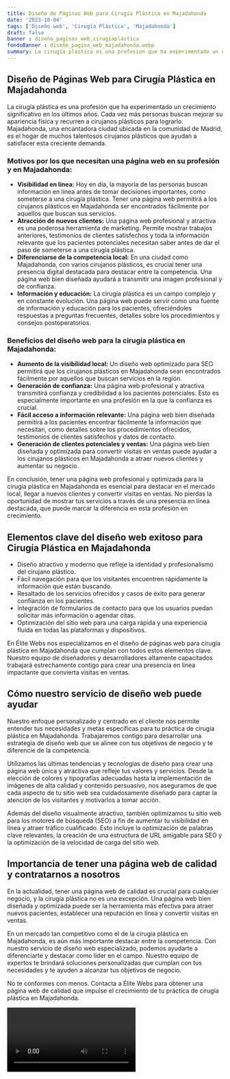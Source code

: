 ```yaml
---
title: Diseño de Páginas Web para Cirugía Plástica en Majadahonda
date: '2023-10-04'
tags: ['Diseño web', 'Cirugía Plástica', 'Majadahonda']
draft: false
banner : diseño_paginas_web_cirugíaplástica
fondoBanner : diseño_pagina_web_majadahonda.webp
summary: La cirugía plástica es una profesión que ha experimentado un crecimiento significativo en los últimos años. Cada vez más personas buscan mejorar su apariencia física y recurren a cirujanos plásticos para lograrlo. Majadahonda, una encantadora ciudad ubicada en la comunidad de Madrid, es el hogar de muchos talentosos cirujanos plásticos que ayudan a satisfacer esta creciente demanda.
---
```


## Diseño de Páginas Web para Cirugía Plástica en Majadahonda

La cirugía plástica es una profesión que ha experimentado un crecimiento significativo en los últimos años. Cada vez más personas buscan mejorar su apariencia física y recurren a cirujanos plásticos para lograrlo. Majadahonda, una encantadora ciudad ubicada en la comunidad de Madrid, es el hogar de muchos talentosos cirujanos plásticos que ayudan a satisfacer esta creciente demanda.

### Motivos por los que necesitan una página web en su profesión y en Majadahonda:

- **Visibilidad en línea:** Hoy en día, la mayoría de las personas buscan información en línea antes de tomar decisiones importantes, como someterse a una cirugía plástica. Tener una página web permitirá a los cirujanos plásticos en Majadahonda ser encontrados fácilmente por aquellos que buscan sus servicios.
- **Atracción de nuevos clientes:** Una página web profesional y atractiva es una poderosa herramienta de marketing. Permite mostrar trabajos anteriores, testimonios de clientes satisfechos y toda la información relevante que los pacientes potenciales necesitan saber antes de dar el paso de someterse a una cirugía plástica.
- **Diferenciarse de la competencia local:** En una ciudad como Majadahonda, con varios cirujanos plásticos, es crucial tener una presencia digital destacada para destacar entre la competencia. Una página web bien diseñada ayudará a transmitir una imagen profesional y de confianza.
- **Información y educación:** La cirugía plástica es un campo complejo y en constante evolución. Una página web puede servir como una fuente de información y educación para los pacientes, ofreciéndoles respuestas a preguntas frecuentes, detalles sobre los procedimientos y consejos postoperatorios.

### Beneficios del diseño web para la cirugía plástica en Majadahonda:

- **Aumento de la visibilidad local:** Un diseño web optimizado para SEO permitirá que los cirujanos plásticos en Majadahonda sean encontrados fácilmente por aquellos que buscan servicios en la región.
- **Generación de confianza:** Una página web profesional y atractiva transmitirá confianza y credibilidad a los pacientes potenciales. Esto es especialmente importante en una profesión en la que la confianza es crucial.
- **Fácil acceso a información relevante:** Una página web bien diseñada permitirá a los pacientes encontrar fácilmente la información que necesitan, como detalles sobre los procedimientos ofrecidos, testimonios de clientes satisfechos y datos de contacto.
- **Generación de clientes potenciales y ventas:** Una página web bien diseñada y optimizada para convertir visitas en ventas puede ayudar a los cirujanos plásticos en Majadahonda a atraer nuevos clientes y aumentar su negocio.

En conclusión, tener una página web profesional y optimizada para la cirugía plástica en Majadahonda es esencial para destacar en el mercado local, llegar a nuevos clientes y convertir visitas en ventas. No pierdas la oportunidad de mostrar tus servicios a través de una presencia en línea destacada, que puede marcar la diferencia en esta profesión en crecimiento.

<GifSeo />

<Cta />

## Elementos clave del diseño web exitoso para Cirugía Plástica en Majadahonda

- Diseño atractivo y moderno que refleje la identidad y profesionalismo del cirujano plástico.
- Fácil navegación para que los visitantes encuentren rápidamente la información que están buscando.
- Resaltado de los servicios ofrecidos y casos de éxito para generar confianza en los pacientes.
- Integración de formularios de contacto para que los usuarios puedan solicitar más información o agendar citas.
- Optimización del sitio web para una carga rápida y una experiencia fluida en todas las plataformas y dispositivos.

En Élite Webs nos especializamos en el diseño de páginas web para cirugía plástica en Majadahonda que cumplan con todos estos elementos clave. Nuestro equipo de diseñadores y desarrolladores altamente capacitados trabajará estrechamente contigo para crear una presencia en línea impactante que convierta visitas en ventas.

## Cómo nuestro servicio de diseño web puede ayudar

Nuestro enfoque personalizado y centrado en el cliente nos permite entender tus necesidades y metas específicas para tu práctica de cirugía plástica en Majadahonda. Trabajaremos contigo para desarrollar una estrategia de diseño web que se alinee con tus objetivos de negocio y te diferencie de la competencia.

Utilizamos las últimas tendencias y tecnologías de diseño para crear una página web única y atractiva que refleje tus valores y servicios. Desde la elección de colores y tipografías adecuadas hasta la implementación de imágenes de alta calidad y contenido persuasivo, nos aseguramos de que cada aspecto de tu sitio web sea cuidadosamente diseñado para captar la atención de los visitantes y motivarlos a tomar acción.

Además del diseño visualmente atractivo, también optimizamos tu sitio web para los motores de búsqueda (SEO) a fin de aumentar tu visibilidad en línea y atraer tráfico cualificado. Esto incluye la optimización de palabras clave relevantes, la creación de una estructura de URL amigable para SEO y la optimización de la velocidad de carga del sitio web.

## Importancia de tener una página web de calidad y contratarnos a nosotros

En la actualidad, tener una página web de calidad es crucial para cualquier negocio, y la cirugía plástica no es una excepción. Una página web bien diseñada y optimizada puede ser la herramienta más efectiva para atraer nuevos pacientes, establecer una reputación en línea y convertir visitas en ventas.

En un mercado tan competitivo como el de la cirugía plástica en Majadahonda, es aún más importante destacar entre la competencia. Con nuestro servicio de diseño web especializado, podemos ayudarte a diferenciarte y destacar como líder en el campo. Nuestro equipo de expertos te brindará soluciones personalizadas que cumplan con tus necesidades y te ayuden a alcanzar tus objetivos de negocio.

No te conformes con menos. Contacta a Élite Webs para obtener una página web de calidad que impulse el crecimiento de tu práctica de cirugía plástica en Majadahonda.

<Video />

<CtaBot job='Cirugía Plástica' city='Majadahonda'/>

<Gmaps query='Majadahonda+españa+maps' />
